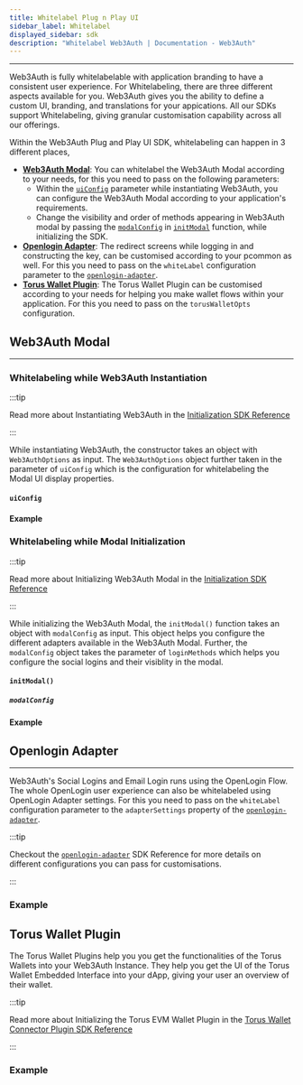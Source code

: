 ```yaml
---
title: Whitelabel Plug n Play UI
sidebar_label: Whitelabel
displayed_sidebar: sdk
description: "Whitelabel Web3Auth | Documentation - Web3Auth"
---
```



---

Web3Auth is fully whitelabelable with application branding to have a consistent user experience. For Whitelabeling, there are three different aspects
available for you. Web3Auth gives you the ability to define a custom UI, branding, and translations for your appications. All our SDKs support
Whitelabeling, giving granular customisation capability across all our offerings.

Within the Web3Auth Plug and Play UI SDK, whitelabeling can happen in 3 different places,

- [**Web3Auth Modal**](#web3auth-modal): You can whitelabel the Web3Auth Modal according to your needs, for this you need to pass on the following
  parameters:
  - Within the [`uiConfig`](#uiconfig) parameter while instantiating Web3Auth, you can configure the Web3Auth Modal according to your application's
    requirements.
  - Change the visibility and order of methods appearing in Web3Auth modal by passing the [`modalConfig`](#modalconfig) in [`initModal`](#initmodal)
    function, while initializing the SDK.
- [**Openlogin Adapter**](#openlogin-adapter): The redirect screens while logging in and constructing the key, can be customised according to your
  pcommon as well. For this you need to pass on the `whiteLabel` configuration parameter to the [`openlogin-adapter`](/sdk/web/openlogin).
- [**Torus Wallet Plugin**](#torus-wallet-plugin): The Torus Wallet Plugin can be customised according to your needs for helping you make wallet flows
  within your application. For this you need to pass on the `torusWalletOpts` configuration.

## Web3Auth Modal

---

### Whitelabeling while Web3Auth Instantiation

:::tip

Read more about Instantiating Web3Auth in the [Initialization SDK Reference](/sdk/web/web3auth/initialize#instantiating-web3auth)

:::

While instantiating Web3Auth, the constructor takes an object with `Web3AuthOptions` as input. The `Web3AuthOptions` object further taken in the
parameter of `uiConfig` which is the configuration for whitelabeling the Modal UI display properties.

#### `uiConfig`

<UIConfig />

#### Example

<UIConfigWhitelabelExample />

### Whitelabeling while Modal Initialization

:::tip

Read more about Initializing Web3Auth Modal in the [Initialization SDK Reference](/sdk/web/web3auth/initialize#initializing-modal)

:::

While initializing the Web3Auth Modal, the `initModal()` function takes an object with `modalConfig` as input. This object helps you configure the
different adapters available in the Web3Auth Modal. Further, the `modalConfig` object takes the parameter of `loginMethods` which helps you configure
the social logins and their visiblity in the modal.

#### `initModal()`

##### `modalConfig`

<ModalConfig />

#### Example

<InitModalConfigExample />

## Openlogin Adapter

---

Web3Auth's Social Logins and Email Login runs using the OpenLogin Flow. The whole OpenLogin user experience can also be whitelabeled using OpenLogin
Adapter settings. For this you need to pass on the `whiteLabel` configuration parameter to the `adapterSettings` property of the
[`openlogin-adapter`](/sdk/web/openlogin).

:::tip

Checkout the [`openlogin-adapter`](/sdk/web/openlogin) SDK Reference for more details on different configurations you can pass for customisations.

:::

<OpenloginWhiteLabelConfig />

### Example

<OpenloginWhiteLabelExample />

## Torus Wallet Plugin

The Torus Wallet Plugins help you you get the functionalities of the Torus Wallets into your Web3Auth Instance. They help you get the UI of the Torus
Wallet Embedded Interface into your dApp, giving your user an overview of their wallet.

:::tip

Read more about Initializing the Torus EVM Wallet Plugin in the [Torus Wallet Connector Plugin SDK Reference](/sdk/web/plugins/torus-wallet)

:::

<PluginConfig />
<PluginWhitelabelConfig />

### Example

<PluginsExample />
